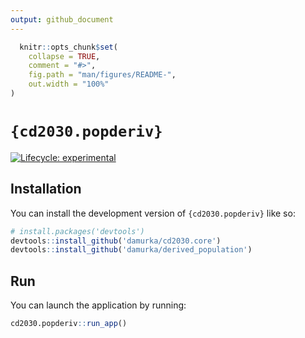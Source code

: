 ```yaml
---
output: github_document
---
```


<!-- README.md is generated from README.Rmd. Please edit that file -->

```r
  knitr::opts_chunk$set(
    collapse = TRUE,
    comment = "#>",
    fig.path = "man/figures/README-",
    out.width = "100%"
)
```

# `{cd2030.popderiv}`

<!-- badges: start -->
[![Lifecycle: experimental](https://img.shields.io/badge/lifecycle-experimental-orange.svg)](https://lifecycle.r-lib.org/articles/stages.html#experimental)
<!-- badges: end -->

## Installation

You can install the development version of `{cd2030.popderiv}` like so:

```r
# install.packages('devtools')
devtools::install_github('damurka/cd2030.core')
devtools::install_github('damurka/derived_population')
```

## Run

You can launch the application by running:

```r
cd2030.popderiv::run_app()
```
